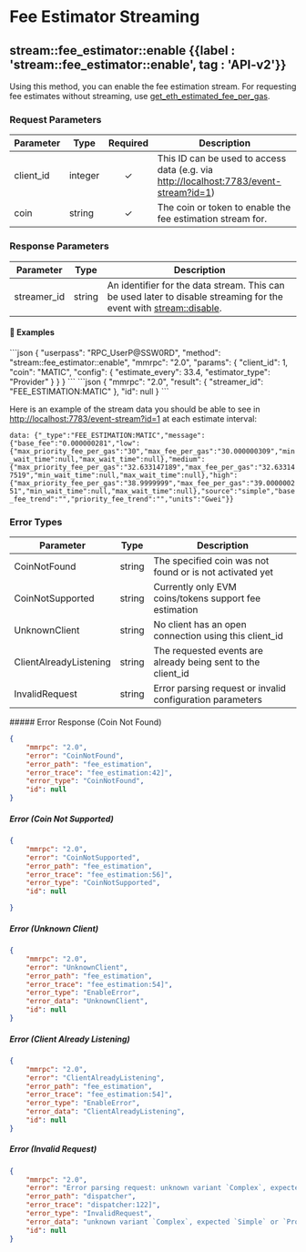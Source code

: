 
# Fee Estimator Streaming

## stream::fee\_estimator::enable {{label : 'stream::fee_estimator::enable', tag : 'API-v2'}}

Using this method, you can enable the fee estimation stream. For requesting fee estimates without streaming, use [get\_eth\_estimated\_fee\_per\_gas](/komodo-defi-framework/api/v20/wallet/fee_management/get_eth_estimated_fee_per_gas/).

### Request Parameters

| Parameter  | Type    | Required | Description                                                                                                                      |
| ---------- | ------- | :------: | -------------------------------------------------------------------------------------------------------------------------------- |
| client\_id | integer |     ✓    | This ID can be used to access data (e.g. via [http://localhost:7783/event-stream?id=1](http://localhost:7783/event-stream?id=1)) |
| coin       | string  |     ✓    | The coin or token to enable the fee estimation stream for.                                                                       |

### Response Parameters

| Parameter    | Type   | Description                                                                                                                                                             |
| ------------ | ------ | ----------------------------------------------------------------------------------------------------------------------------------------------------------------------- |
| streamer\_id | string | An identifier for the data stream. This can be used later to disable streaming for the event with [stream::disable](/komodo-defi-framework/api/v20/streaming/disable/). |

#### 📌 Examples

<CodeGroup title="fee_estimator_enable" tag="POST" label="fee_estimator_enable" mm2MethodDecorate="true">
  ```json
  {
    "userpass": "RPC_UserP@SSW0RD",
    "method": "stream::fee_estimator::enable",
    "mmrpc": "2.0",
    "params": {
      "client_id": 1,
      "coin": "MATIC",
      "config": {
        "estimate_every": 33.4,
        "estimator_type": "Provider"
      }
    }
  }
  ```
</CodeGroup>

<CollapsibleSection expandedText="Hide Response" collapsedText="Show Response">
  ```json
  {
    "mmrpc": "2.0",
    "result": {
        "streamer_id": "FEE_ESTIMATION:MATIC"
    },
    "id": null
  }
  ```
</CollapsibleSection>

Here is an example of the stream data you should be able to see in [http://localhost:7783/event-stream?id=1](http://localhost:7783/event-stream?id=1) at each estimate interval:

`data: {"_type":"FEE_ESTIMATION:MATIC","message":{"base_fee":"0.000000281","low":{"max_priority_fee_per_gas":"30","max_fee_per_gas":"30.000000309","min_wait_time":null,"max_wait_time":null},"medium":{"max_priority_fee_per_gas":"32.633147189","max_fee_per_gas":"32.633147519","min_wait_time":null,"max_wait_time":null},"high":{"max_priority_fee_per_gas":"38.9999999","max_fee_per_gas":"39.000000251","min_wait_time":null,"max_wait_time":null},"source":"simple","base_fee_trend":"","priority_fee_trend":"","units":"Gwei"}}`

### Error Types

| Parameter              | Type   | Description                                                   |
| ---------------------- | ------ | ------------------------------------------------------------- |
| CoinNotFound           | string | The specified coin was not found or is not activated yet      |
| CoinNotSupported       | string | Currently only EVM coins/tokens support fee estimation        |
| UnknownClient          | string | No client has an open connection using this client\_id        |
| ClientAlreadyListening | string | The requested events are already being sent to the client\_id |
| InvalidRequest         | string | Error parsing request or invalid configuration parameters     |

<CollapsibleSection expandedText="Hide Error Responses" collapsedText="Show Error Responses">
  ##### Error Response (Coin Not Found)

  ```json
  {
      "mmrpc": "2.0",
      "error": "CoinNotFound",
      "error_path": "fee_estimation",
      "error_trace": "fee_estimation:42]",
      "error_type": "CoinNotFound",
      "id": null
  }
  ```

  ##### Error (Coin Not Supported)

  ```json
  {
      "mmrpc": "2.0",
      "error": "CoinNotSupported",
      "error_path": "fee_estimation",
      "error_trace": "fee_estimation:56]",
      "error_type": "CoinNotSupported",
      "id": null

  }
  ```

  ##### Error (Unknown Client)

  ```json
  {
      "mmrpc": "2.0",
      "error": "UnknownClient",
      "error_path": "fee_estimation",
      "error_trace": "fee_estimation:54]",
      "error_type": "EnableError",
      "error_data": "UnknownClient",
      "id": null
  }
  ```

  ##### Error (Client Already Listening)

  ```json
  {
      "mmrpc": "2.0",
      "error": "ClientAlreadyListening",
      "error_path": "fee_estimation",
      "error_trace": "fee_estimation:54]",
      "error_type": "EnableError",
      "error_data": "ClientAlreadyListening",
      "id": null
  }
  ```

  ##### Error (Invalid Request)

  ```json
  {
      "mmrpc": "2.0",
      "error": "Error parsing request: unknown variant `Complex`, expected `Simple` or `Provider`",
      "error_path": "dispatcher",
      "error_trace": "dispatcher:122]",
      "error_type": "InvalidRequest",
      "error_data": "unknown variant `Complex`, expected `Simple` or `Provider`",
      "id": null
  }
  ```
</CollapsibleSection>
